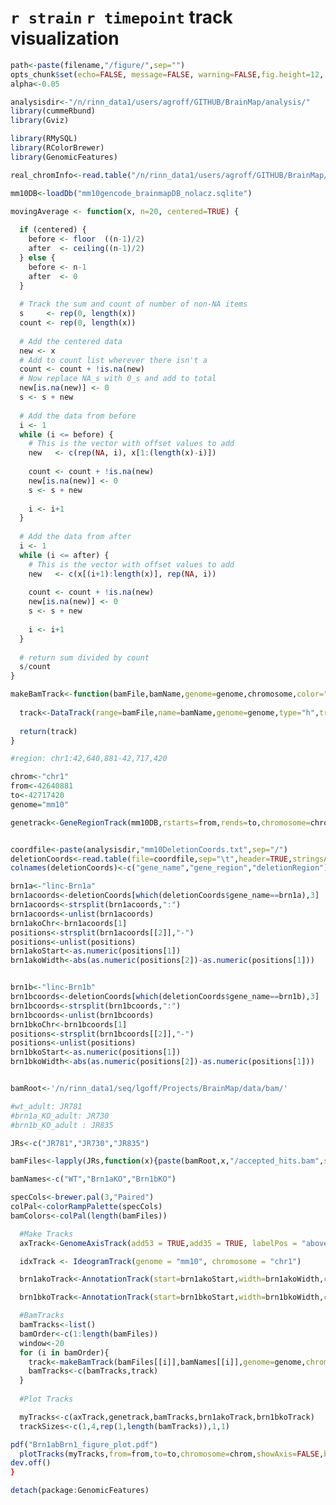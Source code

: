 `r strain` `r timepoint` track visualization 
========================================================

```r
path<-paste(filename,"/figure/",sep="")
opts_chunk$set(echo=FALSE, message=FALSE, warning=FALSE,fig.height=12, fig.width=10,fig.path=path,dev=c('png', 'pdf'))
alpha<-0.05 
```

```r

analysisdir<-"/n/rinn_data1/users/agroff/GITHUB/BrainMap/analysis/"
library(cummeRbund)
library(Gviz)

library(RMySQL)
library(RColorBrewer)
library(GenomicFeatures)

real_chromInfo<-read.table("/n/rinn_data1/users/agroff/GITHUB/BrainMap/abbie_annotation/real_chromosomes_mm10_brainmap.chrom.info",header=TRUE)

mm10DB<-loadDb("mm10gencode_brainmapDB_nolacz.sqlite")

movingAverage <- function(x, n=20, centered=TRUE) {
  
  if (centered) {
    before <- floor  ((n-1)/2)
    after  <- ceiling((n-1)/2)
  } else {
    before <- n-1
    after  <- 0
  }
  
  # Track the sum and count of number of non-NA items
  s     <- rep(0, length(x))
  count <- rep(0, length(x))
  
  # Add the centered data
  new <- x
  # Add to count list wherever there isn't a
  count <- count + !is.na(new)
  # Now replace NA_s with 0_s and add to total
  new[is.na(new)] <- 0
  s <- s + new
  
  # Add the data from before
  i <- 1
  while (i <= before) {
    # This is the vector with offset values to add
    new   <- c(rep(NA, i), x[1:(length(x)-i)])
    
    count <- count + !is.na(new)
    new[is.na(new)] <- 0
    s <- s + new
    
    i <- i+1
  }
  
  # Add the data from after
  i <- 1
  while (i <= after) {
    # This is the vector with offset values to add
    new   <- c(x[(i+1):length(x)], rep(NA, i))
    
    count <- count + !is.na(new)
    new[is.na(new)] <- 0
    s <- s + new
    
    i <- i+1
  }
  
  # return sum divided by count
  s/count
}

makeBamTrack<-function(bamFile,bamName,genome=genome,chromosome,color="steelblue",window=20,ylim=c(0,15)){
  
  track<-DataTrack(range=bamFile,name=bamName,genome=genome,type="h",transformation=function(x){movingAverage(x,window)},col=color,fill.histogram=color,col.histogram=color,chromosome=chromosome, ylim=ylim, lwd=1.5)
  
  return(track)
}

```

```r

#region: chr1:42,640,881-42,717,420

chrom<-"chr1"
from<-42640881
to<-42717420
genome="mm10"

genetrack<-GeneRegionTrack(mm10DB,rstarts=from,rends=to,chromosome=chrom,showId=TRUE,geneSymbol=TRUE,genome=genome,name="LincRNA Isoforms",fill="steelblue",stacking="squish")


coordfile<-paste(analysisdir,"mm10DeletionCoords.txt",sep="/")
deletionCoords<-read.table(file=coordfile,sep="\t",header=TRUE,stringsAsFactors=FALSE)
colnames(deletionCoords)<-c("gene_name","gene_region","deletionRegion")

brn1a<-"linc-Brn1a"
brn1acoords<-deletionCoords[which(deletionCoords$gene_name==brn1a),3]
brn1acoords<-strsplit(brn1acoords,":")
brn1acoords<-unlist(brn1acoords)
brn1akoChr<-brn1acoords[1]
positions<-strsplit(brn1acoords[[2]],"-")
positions<-unlist(positions)
brn1akoStart<-as.numeric(positions[1])
brn1akoWidth<-abs(as.numeric(positions[2])-as.numeric(positions[1]))


brn1b<-"linc-Brn1b"
brn1bcoords<-deletionCoords[which(deletionCoords$gene_name==brn1b),3]
brn1bcoords<-strsplit(brn1bcoords,":")
brn1bcoords<-unlist(brn1bcoords)
brn1bkoChr<-brn1bcoords[1]
positions<-strsplit(brn1bcoords[[2]],"-")
positions<-unlist(positions)
brn1bkoStart<-as.numeric(positions[1])
brn1bkoWidth<-abs(as.numeric(positions[2])-as.numeric(positions[1]))


bamRoot<-'/n/rinn_data1/seq/lgoff/Projects/BrainMap/data/bam/'

#wt_adult: JR781
#brn1a_KO_adult: JR730
#brn1b_KO_adult : JR835

JRs<-c("JR781","JR730","JR835")

bamFiles<-lapply(JRs,function(x){paste(bamRoot,x,"/accepted_hits.bam",sep="")})

bamNames<-c("WT","Brn1aKO","Brn1bKO")

specCols<-brewer.pal(3,"Paired")
colPal<-colorRampPalette(specCols)
bamColors<-colPal(length(bamFiles))
```

```r

  #Make Tracks
  axTrack<-GenomeAxisTrack(add53 = TRUE,add35 = TRUE, labelPos = "above")

  idxTrack <- IdeogramTrack(genome = "mm10", chromosome = "chr1")

  brn1akoTrack<-AnnotationTrack(start=brn1akoStart,width=brn1akoWidth,chromosome=brn1akoChr,strand="*",id=brn1a,genome="mm10",name="Brn1a KO Region")

  brn1bkoTrack<-AnnotationTrack(start=brn1bkoStart,width=brn1bkoWidth,chromosome=brn1bkoChr,strand="*",id=brn1b,genome="mm10",name="Brn1b KO Region")

  #BamTracks
  bamTracks<-list()
  bamOrder<-c(1:length(bamFiles))
  window<-20
  for (i in bamOrder){
    track<-makeBamTrack(bamFiles[[i]],bamNames[[i]],genome=genome,chromosome=chrom,color=bamColors[i],window=window)
    bamTracks<-c(bamTracks,track)
  }
  
  #Plot Tracks

  myTracks<-c(axTrack,genetrack,bamTracks,brn1akoTrack,brn1bkoTrack)
  trackSizes<-c(1,4,rep(1,length(bamTracks)),1,1)

pdf("Brn1abBrn1_figure_plot.pdf")
  plotTracks(myTracks,from=from,to=to,chromosome=chrom,showAxis=FALSE,background.title="black",col.title="white",col.axis="black",sizes=trackSizes,geneSymbol=TRUE)
dev.off()
}

detach(package:GenomicFeatures)
```

